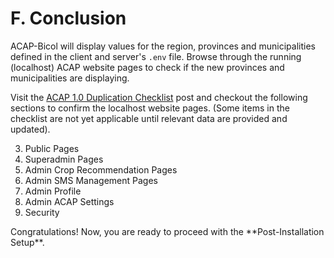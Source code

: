 
# F. Conclusion

ACAP-Bicol will display values for the region, provinces and municipalities defined in the client and server's `.env` file. Browse through the running (localhost) ACAP website pages to check if the new provinces and municipalities are displaying.

Visit the  [ACAP 1.0 Duplication Checklist](/checklist) post and checkout the following sections to confirm the localhost website pages. (Some items in the checklist are not yet applicable until relevant data are provided and updated).

3. Public Pages
4. Superadmin Pages
5. Admin Crop Recommendation Pages
6. Admin SMS Management Pages
7. Admin Profile
8. Admin ACAP Settings
10. Security

<Callout>
Congratulations! Now, you are ready to proceed with the **Post-Installation Setup**.
</Callout>